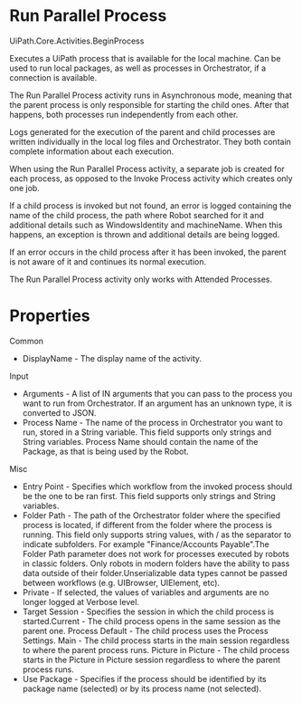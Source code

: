 ﻿# Run Parallel Process

UiPath.Core.Activities.BeginProcess

Executes a UiPath process that is available for the local machine. Can be used to run local packages, as well as processes in Orchestrator, if a connection is available.

The Run Parallel Process activity runs in Asynchronous mode, meaning that the parent process is only responsible for starting the child ones. After that happens, both processes run independently from each other.

Logs generated for the execution of the parent and child processes are written individually in the local log files and Orchestrator. They both contain complete information about each execution.

When using the Run Parallel Process activity, a separate job is created for each process, as opposed to the Invoke Process  activity which creates only one job.

If a child process is invoked but not found, an error is logged containing the name of the child process, the path where Robot searched for it and additional details such as WindowsIdentity and machineName. When this happens, an exception is thrown and additional details are being logged.

If an error occurs in the child process after it has been invoked, the parent is not aware of it and continues its normal execution.

The Run Parallel Process activity only works with Attended Processes.

# Properties

Common

* DisplayName - The display name of the activity.

Input

* Arguments - A list of IN arguments that you can pass to the process you want to run from Orchestrator. If an argument has an unknown type, it is converted to JSON.
* Process Name - The name of the process in Orchestrator you want to run, stored in a String variable. This field supports only strings and String variables. Process Name should contain the name of the Package, as that is being used by the Robot.

Misc

* Entry Point - Specifies which workflow from the invoked process should be the one to be ran first. This field supports only strings and String variables.
* Folder Path - The path of the Orchestrator folder where the specified process is located, if different from the folder where the process is running. This field only supports string values, with / as the separator to indicate subfolders. For example "Finance/Accounts Payable".The Folder Path parameter does not work for processes executed by robots in classic folders. Only robots in modern folders have the ability to pass data outside of their folder.Unserializable data types cannot be passed between workflows (e.g. UIBrowser, UIElement, etc).
* Private - If selected, the values of variables and arguments are no longer logged at Verbose level.
* Target Session - Specifies the session in which the child process is started.Current - The child process opens in the same session as the parent one. Process Default - The child process uses the Process Settings. Main - The child process starts in the main session regardless to where the parent process runs. Picture in Picture - The child process starts in the Picture in Picture session regardless to where the parent process runs.
* Use Package - Specifies if the process should be identified by its package name (selected) or by its process name (not selected).

